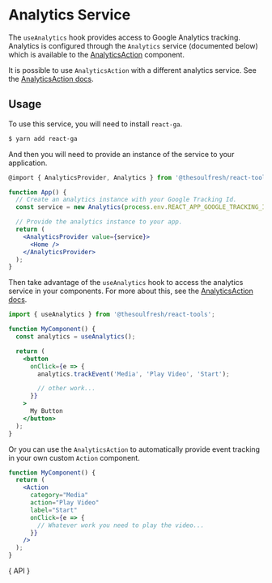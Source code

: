

<Meta title="Hooks/Analytics" />

# Analytics Service

The `useAnalytics` hook provides access to Google Analytics tracking.
Analytics is configured through the `Analytics` service (documented below)
which is available to the [AnalyticsAction](?path=/docs/components-actions--unstyled-actions)
component.

It is possible to use `AnalyticsAction` with a different analytics
service. See the [AnalyticsAction docs](?path=/docs/components-actions--unstyled-actions).

## Usage

To use this service, you will need to install `react-ga`.

```bash
$ yarn add react-ga
```

And then you will need to provide an instance of the service to
your application.

```jsx
@import { AnalyticsProvider, Analytics } from '@thesoulfresh/react-tools';

function App() {
  // Create an analytics instance with your Google Tracking Id.
  const service = new Analytics(process.env.REACT_APP_GOOGLE_TRACKING_ID);

  // Provide the analytics instance to your app.
  return (
    <AnalyticsProvider value={service}>
      <Home />
    </AnalyticsProvider>
  );
}
```

Then take advantage of the `useAnalytics` hook to access the analytics
service in your components. For more about this, see the
[AnalyticsAction docs](?path=/docs/components-actions--unstyled-actions).

```jsx
import { useAnalytics } from '@thesoulfresh/react-tools';

function MyComponent() {
  const analytics = useAnalytics();

  return (
    <button
      onClick={e => {
        analytics.trackEvent('Media', 'Play Video', 'Start');

        // other work...
      }}
    >
      My Button
    </button>
  );
}
```

Or you can use the `AnalyticsAction` to automatically provide event tracking
in your own custom `Action` component.

```jsx
function MyComponent() {
  return (
    <Action
      category="Media"
      action="Play Video"
      label="Start"
      onClick={e => {
        // Whatever work you need to play the video...
      }}
    />
  );
}
```

<Description>{ API }</Description>

